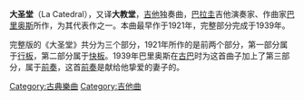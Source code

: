 '''大圣堂'''（La Catedral），又译'''大教堂'''，[[吉他|吉他]]独奏曲，[[巴拉圭|巴拉圭]]吉他演奏家、作曲家[[w:Agustín_Barrios|巴里奥斯]]所作，为其代表作之一。本曲最早作于1921年，完整部分完成于1939年。

完整版的《大圣堂》共分为三个部分，1921年所作的是前两个部分，第一部分属于[[行板|行板]]，第二部分属于[[快板|快板]]。1939年巴里奥斯在[[古巴|古巴]]时为这首曲子加上了第三部分，属于[[前奏|前奏]]，这首[[前奏|前奏]]是献给他挚爱的妻子的。

[[Category:古典樂曲|Category:古典樂曲]]
[[Category:吉他曲|Category:吉他曲]]